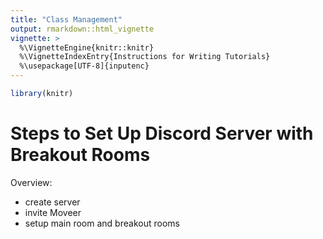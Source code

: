 ```yaml
---
title: "Class Management"
output: rmarkdown::html_vignette
vignette: >
  %\VignetteEngine{knitr::knitr}
  %\VignetteIndexEntry{Instructions for Writing Tutorials}
  %\usepackage[UTF-8]{inputenc}
---
```


```r
library(knitr)
```

# Steps to Set Up Discord Server with Breakout Rooms

Overview:

- create server
- invite Moveer
- setup main room and breakout rooms

